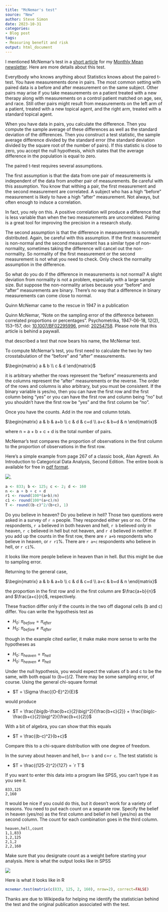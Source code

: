 ```yaml
---
title: "McNemar's test"
source: "New"
author: Steve Simon
date: 2023-10-31
categories:
- Blog post
tags:
- Measuring benefit and risk
output: html_document
---
```


I mentioned McNemar's test in a [short article][sim3] for my [Monthly Mean newsletter][sim4]. Here are more details about this test.

<!---more--->

Everytbody who knows anything about Statistics knows about the paired t-test. You have measurements done in pairs. The most common setting with paired data is a before and after measurement on the same subject. Other pairs may arise if you take measurements on a patient treated with a new therapy along with measurements on a control patient matched on age, sex, and race. Still other pairs might result from measurements on the left arm of a patient, treated with a new topical agent, and the right arm, treated with a standard topical agent.

When you have data in pairs, you calculate the difference. Then you compute the sample average of these differences as well as the standard deviation of the differences. Then you construct a test statistic, the sample average difference divided by the standard error (the standard deviation divided by the square root of the number of pairs). If this statistic is close to zero, you accept the null hypothesis, which states that the average difference in the population is equal to zero.

The paired t-test requires several assumptions. 

The first assumption is that the data from one pair of measurements is independent of the data from another pair of measurements. Be careful with this assumption. You know that withing a pair, the first measurement and the second measurement are correlated. A subject who has a high "before" measurement is likely to have a high "after" measurement. Not always, but often enough to induce a correlation.

In fact, you rely on this. A positive correlation will produce a difference that is less variable than when the two measurements are uncorrelated. Pairing is a great tool for improving the precision in a research study.

The second assumption is that the difference in measurements is normally distributed. Again, be careful with this assumption. If the first measurement is non-normal and the second measurement has a similar type of non-normality, sometimes taking the difference will cancel out the non-normality. So normality of the first measurement or the second measurement is not what you need to check. Only check the normality assumption in the difference.

So what do you do if the difference in measurements is not normal? A slight deviation from normality is not a problem, especially with a large sample size. But suppose the non-normality arises because your "before" and "after" measurements are binary. There's no way that a difference in binary measurements can come close to normal.

Quinn McNemar came to the rescue in 1947 in a publication 

Quinn McNemar, "Note on the sampling error of the difference between correlated proportions or percentages". Psychometrika, 1947-06-18, 12(2), 153–157, doi: [10.1007/BF02295996][mcn1], pmid: [20254758][mcn2]. Please note that this article is behind a paywall.

[mcn1]: https://doi.org/10.1007%2FBF02295996
[mcn2]: https://pubmed.ncbi.nlm.nih.gov/20254758

that described a test that now bears his name, the McNemar test.

To compute McNemar's test, you first need to calculate the two by two crosstabulation of the "before" and "after" measurements. 

$\begin{matrix} a & b \\ c & d \end{matrix}$

it is arbitrary whether the rows represent the "before" measurements and the columns represent the "after" measurements or the reverse. The order of the rows and columns is also arbitrary, but you must be consistent. If the binary variable is yes/no, then you can have the first row and the first column being "yes" or you can have the first row and column being "no" but you shouldn't have the first row be "yes" and the first column be "no".

Once you have the counts. Add in the row and column totals.

$\begin{matrix} a & b & a+b \\ c & d & c+d \\ a+c & b+d & n \end{matrix}$

where n = a + b + c + d is the total number of pairs.

McNemar's test compares the proportion of observations in the first column to the proportion of observations in the first row.

Here's a simple example from page 267 of a classic book, Alan Agresti. An Introduction to Categorical Data Analysis, Second Edition. The entire book is available for free in [pdf format][agr1].

[agr1]: https://mregresion.files.wordpress.com/2012/08/agresti-introduction-to-categorical-data.pdf

![](http://www.pmean.com/new-images/23/mcnemar-test-01.png).

```r
a <- 833; b <- 125; c <- 2; d <- 160
n <- a + b + c + d
r1 <- round(100*(a+b)/n)
c1 <- round(100*(a+c)/n)
T <- round((b-c)^2/(b+c), 1)
```

Do you believe in heaven? Do you believe in hell? Those two questions were asked in a survey of `r n` people. They responded either yes or no. Of the respondents, `r a` believed in both heaven and hell, `r b` believed only in heaven, `r c` believed in hell but not heaven, and `r d` believed in neither. If you add up the counts in the first row, there are `r a+b` respondents who believe in heaven, or `r r1`%. There are `r a+c` respondents who believe in hell, or `r c1`%.

it looks like more people believe in heaven than in hell. But this might be due to sampling error.

Returning to the general case, 

$\begin{matrix} a & b & a+b \\ c & d & c+d \\ a+c & b+d & n \end{matrix}$

the proportion in the first row and in the first column are $\frac{a+b}{n}$ and $\frac{a+c}{n}$, respectively.

These fraction differ only if the counts in the two off diagonal cells (b and c) differ. You can write the hypothesis test as

-   $H_0:\ \pi_{before} = \pi_{after}$
-   $H_0:\ \pi_{before} \ne \pi_{after}$

though in the example cited earlier, it make make more sense to write the hypotheses as 

-   $H_0:\ \pi_{heaven} = \pi_{hell}$
-   $H_0:\ \pi_{heaven} \ne \pi_{hell}$

Under the null hypothesis, you would expect the values of b and c to be the same, with both equal to (b+c)/2. There may be some sampling error, of course. Using the general chi-square format

-   $T = \Sigma \frac{(O-E)^2}{E}$

would produce

-   $T = \frac{\big(b-\frac{b+c}{2}\big)^2}{\frac{b+c}{2}} + \frac{\big(c-\frac{b+c}{2}\big)^2}{\frac{b+c}{2}}$

With a bit of algebra, you can show that this equals

-   $T = \frac{(b-c)^2}{b+c}$

Compare this to a chi-square distribution with one degree of freedom.

In the survey about heaven and hell, b=`r b` and c=`r c`. The test statistic is 

-   $T = \frac{(125-2)^2}{127} = `r T`$



If you want to enter this data into a program like SPSS, you can't type it as you see it.

```{}
833,125
2,160
```

It would be nice if you could do this, but it doesn't work for a variety of reasons. You need to put each count on a separate row. Specify the belief in heaven (yes/no) as the first column and belief in hell (yes/no) as the second column. The count for each combination goes in the third column.

```{}
heaven,hell,count
1,1,833
1,2,125
2,1,2
2,2,160
```

Make sure that you designate count as a weight before starting your analysis. Here is what the output looks like in SPSS

![](http://www.pmean.com/new-images/23/mcnemar-test-02.png)

Here is what it looks like in R

```r
mcnemar.test(matrix(c(833, 125, 2, 160), nrow=2), correct=FALSE)
```

Thanks are due to Wikipedia for helping me identify the statistician behind the test and the original publication associated with the test.

[sim3]: http://www.pmean.com/news/201105.html#3

[sim4]: http://www.pmean.com/news/Archive.html

